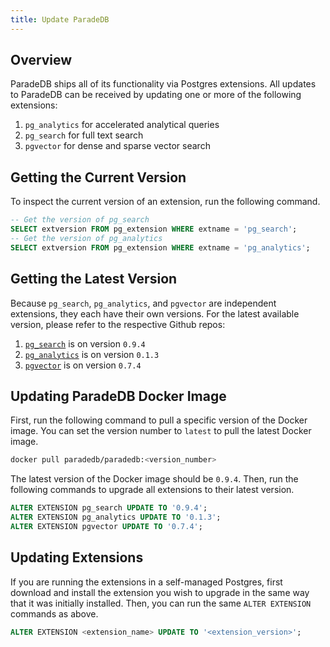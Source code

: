 ```yaml
---
title: Update ParadeDB
---
```


## Overview

ParadeDB ships all of its functionality via Postgres extensions. All updates to ParadeDB can be
received by updating one or more of the following extensions:

1. `pg_analytics` for accelerated analytical queries
2. `pg_search` for full text search
3. `pgvector` for dense and sparse vector search

## Getting the Current Version

To inspect the current version of an extension, run the following command.

```sql
-- Get the version of pg_search
SELECT extversion FROM pg_extension WHERE extname = 'pg_search';
-- Get the version of pg_analytics
SELECT extversion FROM pg_extension WHERE extname = 'pg_analytics';
```

## Getting the Latest Version

Because `pg_search`, `pg_analytics`, and `pgvector` are independent extensions, they each have their own versions.
For the latest available version, please refer to the respective Github repos:

1. [`pg_search`](https://github.com/paradedb/paradedb/releases) is on version `0.9.4`
2. [`pg_analytics`](https://github.com/paradedb/pg_analytics/blob/main/pg_analytics.control) is on version `0.1.3`
3. [`pgvector`](https://github.com/pgvector/pgvector/tags) is on version `0.7.4`

## Updating ParadeDB Docker Image

First, run the following command to pull a specific version of the Docker image. You can set the version number
to `latest` to pull the latest Docker image.

```bash
docker pull paradedb/paradedb:<version_number>
```

The latest version of the Docker image should be `0.9.4`. Then, run the following commands to upgrade all extensions to their latest version.

```sql
ALTER EXTENSION pg_search UPDATE TO '0.9.4';
ALTER EXTENSION pg_analytics UPDATE TO '0.1.3';
ALTER EXTENSION pgvector UPDATE TO '0.7.4';
```

## Updating Extensions

If you are running the extensions in a self-managed Postgres, first download and install the extension you wish to upgrade in the same way that it was initially
installed. Then, you can run the same `ALTER EXTENSION` commands as above.

```sql
ALTER EXTENSION <extension_name> UPDATE TO '<extension_version>';
```
